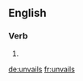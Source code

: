 ==English==

===Verb===
{{head|en}}

# {{en-third-person singular of|unvail}}

[[de:unvails]]
[[fr:unvails]]